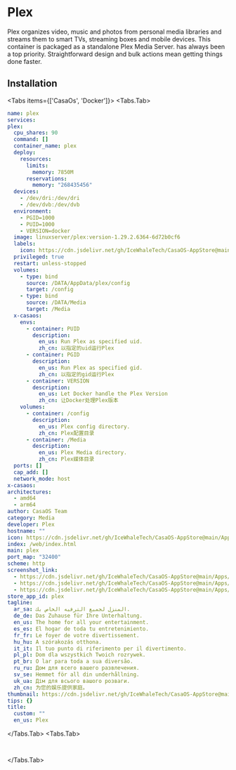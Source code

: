 # Plex

Plex organizes video, music and photos from personal media libraries and streams them to smart TVs, streaming boxes and mobile devices. This container is packaged as a standalone Plex Media Server. has always been a top priority. Straightforward design and bulk actions mean getting things done faster.

## Installation

 
<Tabs items={['CasaOs', 'Docker']}>
  <Tabs.Tab>
  ```yaml filename="plex.yaml"  copy
name: plex
services:
  plex:
    cpu_shares: 90
    command: []
    container_name: plex
    deploy:
      resources:
        limits:
          memory: 7850M
        reservations:
          memory: "268435456"
    devices:
      - /dev/dri:/dev/dri
      - /dev/dvb:/dev/dvb
    environment:
      - PGID=1000
      - PUID=1000
      - VERSION=docker
    image: linuxserver/plex:version-1.29.2.6364-6d72b0cf6
    labels:
      icon: https://cdn.jsdelivr.net/gh/IceWhaleTech/CasaOS-AppStore@main/Apps/Plex/icon.png
    privileged: true
    restart: unless-stopped
    volumes:
      - type: bind
        source: /DATA/AppData/plex/config
        target: /config
      - type: bind
        source: /DATA/Media
        target: /Media
    x-casaos:
      envs:
        - container: PUID
          description:
            en_us: Run Plex as specified uid.
            zh_cn: 以指定的uid运行Plex
        - container: PGID
          description:
            en_us: Run Plex as specified gid.
            zh_cn: 以指定的gid运行Plex
        - container: VERSION
          description:
            en_us: Let Docker handle the Plex Version
            zh_cn: 让Docker处理Plex版本
      volumes:
        - container: /config
          description:
            en_us: Plex config directory.
            zh_cn: Plex配置目录
        - container: /Media
          description:
            en_us: Plex Media directory.
            zh_cn: Plex媒体目录
    ports: []
    cap_add: []
    network_mode: host
x-casaos:
  architectures:
    - amd64
    - arm64
  author: CasaOS Team
  category: Media
  developer: Plex
  hostname: ""
  icon: https://cdn.jsdelivr.net/gh/IceWhaleTech/CasaOS-AppStore@main/Apps/Plex/icon.png
  index: /web/index.html
  main: plex
  port_map: "32400"
  scheme: http
  screenshot_link:
    - https://cdn.jsdelivr.net/gh/IceWhaleTech/CasaOS-AppStore@main/Apps/Plex/screenshot-1.png
    - https://cdn.jsdelivr.net/gh/IceWhaleTech/CasaOS-AppStore@main/Apps/Plex/screenshot-2.png
    - https://cdn.jsdelivr.net/gh/IceWhaleTech/CasaOS-AppStore@main/Apps/Plex/screenshot-3.png
  store_app_id: plex
  tagline:
    ar_sa: المنزل لجميع الترفيه الخاص بك.
    de_de: Das Zuhause für Ihre Unterhaltung.
    en_us: The home for all your entertainment.
    es_es: El hogar de toda tu entretenimiento.
    fr_fr: Le foyer de votre divertissement.
    hu_hu: A szórakozás otthona.
    it_it: Il tuo punto di riferimento per il divertimento.
    pl_pl: Dom dla wszystkich Twoich rozrywek.
    pt_br: O lar para toda a sua diversão.
    ru_ru: Дом для всего вашего развлечения.
    sv_se: Hemmet för all din underhållning.
    uk_ua: Дім для всього вашого розваги.
    zh_cn: 为您的娱乐提供家庭。
  thumbnail: https://cdn.jsdelivr.net/gh/IceWhaleTech/CasaOS-AppStore@main/Apps/Plex/thumbnail.png
  tips: {}
  title:
    custom: ""
    en_us: Plex

  ```
   </Tabs.Tab>
  <Tabs.Tab>
  ```yaml filename="docker-compose.yaml" copy
    
  ```
  </Tabs.Tab>
</Tabs>